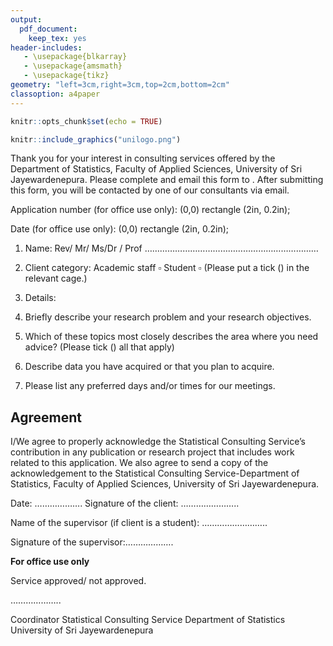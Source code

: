 ```yaml
---
output:
  pdf_document:
    keep_tex: yes
header-includes:
   - \usepackage{blkarray}
   - \usepackage{amsmath}
   - \usepackage{tikz}
geometry: "left=3cm,right=3cm,top=2cm,bottom=2cm"
classoption: a4paper
---
```


```r
knitr::opts_chunk$set(echo = TRUE)
```

```r
knitr::include_graphics("unilogo.png")
```


\begin{center}

\textbf{Statistical Consulting Service}

\textbf{Department of Statistics, Faculty of Applied Sciences} 

\textbf{University of Sri Jayewardenepura}

\textbf{STATISTICAL CONSULTING SERVICES REQUEST FORM}

\end{center}

\noindent\makebox[\linewidth]{\rule{\paperwidth}{0.4pt}}

Thank you for your interest in consulting services offered by the Department of Statistics, Faculty of Applied Sciences, University of Sri Jayewardenepura. Please complete and email this form to \textcolor{blue}{statistical.consultancy@sci.sjp.ac.lk}. After submitting this form, you will be contacted by one of our consultants via email.


Application number (for office use only): \tikz \draw (0,0) rectangle (2in, 0.2in);

Date (for office use only): \tikz \draw (0,0) rectangle (2in, 0.2in);

\noindent\makebox[\linewidth]{\rule{\paperwidth}{0.4pt}}

\vspace{1cm}

1. Name: Rev/ Mr/ Ms/Dr / Prof .....................................................................

2. Client category: Academic staff $\square$  \hspace{0.5cm} Student $\square$ (Please put a tick (\checkmark) in the relevant cage.)

3. Details:

\begin{table}[!h]
\center
\begin{tabular}{p{7.5cm}|p{7.5cm}}
\hline
If academic staff & If student \\ \hline
3.1 Faculty: .......... & 3.1 Faculty: ...............  \\ 
3.2 Department: .......... & 3.2 Registration number: ......... \\ 
3.3 Position: ......... & 3.3 Degree program \\ 
3.4 Contact numbers: & \hspace{0.5cm} (a) Undergraduate: \\ 
\hspace{0.8cm} Intercom:.......... & \hspace{0.8cm} Subject:............... \\ 
\hspace{0.8cm} Mobile:.......... & \hspace{0.8cm} Department:........... \\ 
3.5 E-mail address:  & \hspace{0.5cm} (b) Postgraduate: \\ 
 & \hspace{0.8cm} Diploma/ Masters/ MPhil/ PhD \\ 
 & \hspace{0.8cm} Specify: ............. \\ 
  & 3.4 Contact number: ............  \\ 
  & 3.4 E-mail address: ............  \\ \hline
\end{tabular}
\end{table}

4. Briefly describe your research problem and your research objectives.



\newpage

5. Which of these topics most closely describes the area where you need advice? (Please tick (\checkmark)  all that apply)

\begin{table}[!h]
\center
\begin{tabular}{l|l}
\hline
Questionnaire design & $\square$ \\ 
Experimental design &  $\square$  \\ 
Methods of sampling and data collection &   $\square$ \\
Data wrangling &  $\square$\\
Descriptive analysis of the data &  $\square$\\
Parametric and nonparametric statistical inference &  $\square$\\
Data modeling and model fitting &  $\square$ \\
Time series analysis &  $\square$ \\
Interpretation of the statistical outputs &  $\square$\\
Statistical software &  $\square$\\
Other (please specify) &  $\square$\\
 &  \\
 &  \\
\hline
\end{tabular}
\end{table}

  
6. Describe data you have acquired or that you plan to acquire.

\vspace{3cm}

7. Please list any preferred days and/or times for our meetings.

\vspace{1cm}

## Agreement

I/We agree to properly acknowledge the Statistical Consulting Service's contribution in any publication or research project that includes work related to this application. We also agree to send a copy of the acknowledgement to the Statistical Consulting Service-Department of Statistics, Faculty of Applied Sciences, University of Sri Jayewardenepura.

\vspace{0.5cm}

Date: ................... \hspace{2cm} Signature of the client: .......................

\vspace{1cm}

Name of the supervisor (if client is a student): ..........................

\vspace{0.5cm}

Signature of the supervisor:...................

\noindent\makebox[\linewidth]{\rule{\paperwidth}{0.4pt}}

**For office use only**

Service approved/ not approved.

\hspace{2cm}
....................


Coordinator\newline
Statistical Consulting Service\newline
Department of Statistics\newline
University of Sri Jayewardenepura



